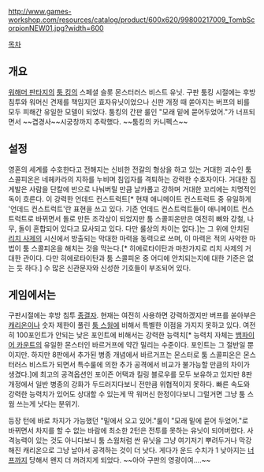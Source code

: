 http://www.games-workshop.com/resources/catalog/product/600x620/99800217009_TombScorpionNEW01.jpg?width=600 

[[목차]]
== 개요 ==
[[워해머 판타지]]의 [[툼 킹]]의 스페셜 슬롯 몬스터러스 비스트 유닛. 구판 툼킹 시절에는 후방 침투와 워머신 견제를 책임지던 효자유닛이었으나 신판 개정 때 쏟아지는 버프의 비를 모두 피해간 유일한 모델이 되었다. 툼킹의 간판 룰인 "모래 밑에 묻어두었어."가 너프되면서 ~~겹경사~~시궁창까지 추락했다. ~~툼킹의 카니펙스~~

== 설정 ==
영혼의 세계를 수호한다고 전해지는 신비한 전갈의 형상을 하고 있는 거대한 괴수인 툼 스콜피온은 네헤카라의 지하를 누비며 침입자를 격퇴하는 강력한 수호자이다. 거대한 집게발은 사람을 단칼에 반으로 나눠버릴 만큼 날카롭고 강하며 거대한 꼬리에는 치명적인 독이 흐른다. 이 강력한 언데드 컨스트럭트[* 현재 애니메이트 컨스트럭트 중 유일하게 '언데드 컨스트럭트'란 표현을 쓰고 있다. 기존 언데드 컨스트럭트들이 애니메이트 컨스트럭트로 바뀌면서 돌로 만든 조각상이 되었지만 툼 스콜피온만은 여전히 뼈와 강철, 나무, 돌이 혼합되어 있다고 묘사되고 있다. 다만 룰상의 차이는 없다.]는 그 위에 안치된 [[리치 사제]]의 시신에서 방출되는 막대한 마력을 동력으로 쓰며, 이 마력은 적의 사악한 마법이 툼 스콜피온을 해치는 것을 막는다.[* 히에로타이탄과 마찬가지로 리치 사제의 거대한 관이다. 다만 히에로타이탄과 툼 스콜피온 중 어디에 안치되는지에 대한 기준은 없는 듯 하다.] 수 많은 신관문자와 신성한 기호들이 부조되어 있다.  

== 게임에서는 ==
구판시절에는 후방 침투 [[종결자]]. 현재는 여전히 사용하면 강력하겠지만 버프를 쏟아부은 [[캐리온]]이나 숫자 제한이 풀린 [[툼 스웜]]에 비해서 특별한 이점을 가지지 못하고 있다. 여전히 100포인트가 안되는 낮은 포인트에 비해서는 강력한 능력치[* 능력치 자체는 [[뱀파이어 카운트]]의 유일한 몬스터인 바르거프에 약간 밀리는 수준이다. 포인트는 그 절반일 뿐이지만. 하지만 8판에서 추가된 병종 개념에서 바르거프는 몬스터로 툼 스콜피온은 몬스터러스 비스트가 되면서 특수룰에 의한 추가 공격에서 비교가 불가능할 만큼의 차이가 생겼다.]에 최고의 공격옵션인 포이즌 어택과 킬링 블로우를 모두 보유하고 있지만 8판 개정에서 일반 병종의 강화가 두드러지다보니 전만큼 위협적이지 못하다. 빠른 속도와 강력한 능력치가 있어도 상대할 수 있는게 딱 워머신 한정이다보니 그럴거면 그냥 툼 스웜 쓰는게 낫다는 분위기.

등장 턴에 바로 차지가 가능했던 "밑에서 오고 있어."룰이 "모래 밑에 묻어 두었어."로 바뀌면서 차지를 할 수 없는 바람에 최소한 2턴은 전투를 못하는 유닛이 되어버렸다. 사격능력이 있는 것도 아니다보니 툼 스웜처럼 싼 유닛을 그냥 여기저기 뿌려두거나 막강해진 캐리온으로 그냥 날아서 공격하는 것이 더 낫다. 게다가 운드 수치가 1 낮아지는 [[너프]]까지 당해서 왠지 더 꺼려지게 되었다. ~~아아 구판의 영광이여….~~
